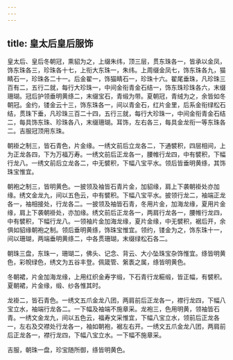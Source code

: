 ```yaml
---
---
---
```

title: 皇太后皇后服饰
---



皇太后、皇后冬朝冠，熏貂为之，上缀朱纬，顶三层，贯东珠各一，皆承以金凤，饰东珠各三，珍珠各十七，上衔大东珠一，朱纬。上周缀金凤七，饰东珠各九，猫睛石一，珍珠各二十一。后金翟一，饰猫睛石一，珍珠十六。翟尾垂珠，凡珍珠三百有二，五行二就，每行大珍珠一，中间金衔青金石结一，饰东珠珍珠各六，末缀珊瑚。冠后护领垂明黄绦二，末缀宝石，青缎为带。夏朝冠，青绒为之，余皆如冬朝冠。金约，镂金云十三，饰东珠各一，间以青金石，红片金里，后系金衔绿松石结，贯珠下垂，凡珍珠三百二十四，五行三就，每行大珍珠一，中间金衔青金石结二，每具饰东珠、珍珠各八，末缀珊瑚。耳饰，左右各三，每具金龙衔一等东珠各二。吉服冠顶用东珠。

朝褂之制三，皆石青色，片金缘。一绣文前后立龙各二，下通襞积，四层相间，上为正龙各四，下为万福万寿。一绣文前后正龙各一，腰帷行龙四，中有襞积，下幅行龙八。一绣文前后立龙各二，中无襞积，下幅八宝平水。领后皆垂明黄绦，其饰珠宝惟宜。

朝袍之制三，皆明黄色。一披领及袖皆石青片金，加貂缘，肩上下袭朝褂处亦加缘。绣文金龙九，间以五色云，中有襞积。下幅八宝平水。披领行龙二，袖端正龙各一，袖相接处，行龙各二。一披领及袖皆石青，冬用片金，加海龙缘，夏用片金缘，肩上下袭朝褂处，亦加缘。绣文前后正龙各一，两肩行龙各一，腰帷行龙四，中有襞积，下幅行龙八。一领袖片金加海龙缘，夏片金缘，中无襞积，裾后开，余俱如貂缘朝袍之制。领后垂明黄绦，饰珠宝惟宜。领约，镂金为之，饰东珠十一，间以珊瑚，两端垂明黄绦二，中各贯珊瑚，末缀绿松石各二。

朝珠三盘，东珠一，珊瑚二，佛头、记念、背云、大小坠珠宝杂饰惟宜。绦皆明黄色，彩帨绿色，绣文为五谷丰登。佩箴管、縏袠之属，绦皆明黄色。

冬朝裙，片金加海龙缘，上用红织金寿字缎，下石青行龙糚缎，皆正幅，有襞积。夏朝裙，片金缘，缎、纱各惟其时。

龙褂二，皆石青色。一绣文五爪金龙八团，两肩前后正龙各一，襟行龙四，下幅八宝立水，袖端行龙各二。一下幅及袖端不施章采。龙袍三，色用明黄，领袖皆石青。一绣文金龙九，间以五色云，福寿文采惟宜，下幅八宝立水，领前后正龙各一，左右及交襟处行龙各一，袖如朝袍，裾左右开。一绣文五爪金龙八团，两肩前后正龙各一，襟行龙四，下幅八宝立水。一下幅不施章采。

吉服，朝珠一盘，珍宝随所御，绦皆明黄色。
